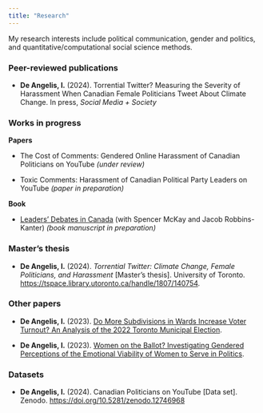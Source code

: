 ```yaml
---
title: "Research"
---
```


My research interests include political communication, gender and politics, and quantitative/computational social science methods.

### Peer-reviewed publications 

-  **De Angelis, I.** (2024). Torrential Twitter? Measuring the Severity of Harassment When Canadian Female Politicians Tweet About Climate Change. In press, *Social Media + Society*

### Works in progress
**Papers**
<div style="text-align: left"> -  The Cost of Comments: Gendered Online Harassment of Canadian Politicians on YouTube *(under review)*

-  Toxic Comments: Harassment of Canadian Political Party Leaders on YouTube *(paper in preparation)*

**Book**
<div style="text-align: left"> -   [Leaders' Debates in Canada](https://github.com/InessaDeAngelis/Leaders_Debates) (with Spencer McKay and Jacob Robbins-Kanter) *(book manuscript in preparation)*

### Master's thesis

<div style="text-align: left"> -  **De Angelis, I.** (2024). *Torrential Twitter: Climate Change, Female Politicians, and Harassment* [Master’s thesis]. University of Toronto. [https://tspace.library.utoronto.ca/handle/1807/140754](https://tspace.library.utoronto.ca/handle/1807/140754).

### Other papers

-  **De Angelis, I.** (2023). [Do More Subdivisions in Wards Increase Voter Turnout? An Analysis of the 2022 Toronto Municipal Election](/pdfs/toronto_elections_paper.pdf).

-  **De Angelis, I.** (2023). [Women on the Ballot? Investigating Gendered Perceptions of the Emotional Viability of Women to Serve in Politics](/pdfs/women_in_politics_paper_pub.pdf).

### Datasets
<div style="text-align: left"> -   **De Angelis, I.** (2024). Canadian Politicians on YouTube \[Data set\].  Zenodo. [https://doi.org/10.5281/zenodo.12746968](https://doi.org/10.5281/zenodo.12746968)</div>
